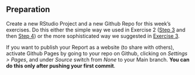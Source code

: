 ## Preparation

Create a new RStudio Project and a new Github Repo for this week's exercises. Do this either the simple way we used in Exercise 2 ([Step 3](#sec-github-repo) and then [Step 4](#w2-project)) or the more sophisticated way we suggested in [Exercise 3](#w3-preparation).

If you want to publish your Report as a website (to share with others), activate Github Pages by going to your repo on Github, clicking on *Settings > Pages*, and under *Source* switch from *None* to your Main branch. **You can do this only after pushing your first commit**.
